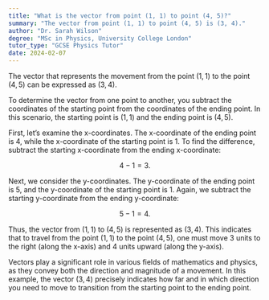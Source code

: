 ```yaml
---
title: "What is the vector from point (1, 1) to point (4, 5)?"
summary: "The vector from point (1, 1) to point (4, 5) is (3, 4)."
author: "Dr. Sarah Wilson"
degree: "MSc in Physics, University College London"
tutor_type: "GCSE Physics Tutor"
date: 2024-02-07
---
```


The vector that represents the movement from the point $(1, 1)$ to the point $(4, 5)$ can be expressed as $(3, 4)$.

To determine the vector from one point to another, you subtract the coordinates of the starting point from the coordinates of the ending point. In this scenario, the starting point is $(1, 1)$ and the ending point is $(4, 5)$.

First, let’s examine the x-coordinates. The x-coordinate of the ending point is $4$, while the x-coordinate of the starting point is $1$. To find the difference, subtract the starting x-coordinate from the ending x-coordinate:

$$
4 - 1 = 3.
$$

Next, we consider the y-coordinates. The y-coordinate of the ending point is $5$, and the y-coordinate of the starting point is $1$. Again, we subtract the starting y-coordinate from the ending y-coordinate:

$$
5 - 1 = 4.
$$

Thus, the vector from $(1, 1)$ to $(4, 5)$ is represented as $(3, 4)$. This indicates that to travel from the point $(1, 1)$ to the point $(4, 5)$, one must move $3$ units to the right (along the x-axis) and $4$ units upward (along the y-axis).

Vectors play a significant role in various fields of mathematics and physics, as they convey both the direction and magnitude of a movement. In this example, the vector $(3, 4)$ precisely indicates how far and in which direction you need to move to transition from the starting point to the ending point.
    